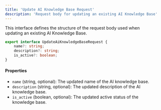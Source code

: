 ```yaml
---
title: 'Update AI Knowledge Base Request'
description: 'Request body for updating an existing AI Knowledge Base'
---
```


This interface defines the structure of the request body used when updating an existing AI Knowledge Base.

```typescript
export interface UpdateAiKnowledgeBaseRequest {
    name?: string;
    description?: string;
    is_active?: boolean;
}
```

#### Properties

- `name` (string, optional): The updated name of the AI knowledge base.
- `description` (string, optional): The updated description of the AI knowledge base.
- `is_active` (boolean, optional): The updated active status of the knowledge base.
